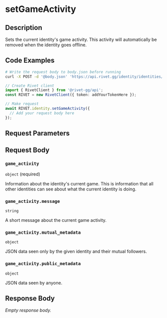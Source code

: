 

# setGameActivity

## Description

Sets the current identity's game activity. This activity will automatically be removed when the identity goes offline.


## Code Examples

<CodeGroup title='Request' tag='POST' label='https://api.rivet.gg/identity/identities/self/activity'>

```bash {{ "title": "cURL" }}
# Write the request body to body.json before running
curl -X POST -d '@body.json' 'https://api.rivet.gg/identity/identities/self/activity'
```

```ts
// Create Rivet client
import { RivetClient } from '@rivet-gg/api';
const RIVET = new RivetClient({ token: addYourTokenHere });

// Make request
await RIVET.identity.setGameActivity({
  // Add your request body here
});
```

</CodeGroup>


## Request Parameters


## Request Body

### `game_activity`

`object` (required)

Information about the identity's current game. This is information that all other identities can see about what the current identity is doing.

### `game_activity.message`

`string`

A short message about the current game activity.

### `game_activity.mutual_metadata`

`object`

JSON data seen only by the given identity and their mutual followers.

### `game_activity.public_metadata`

`object`

JSON data seen by anyone.




## Response Body

_Empty response body._
